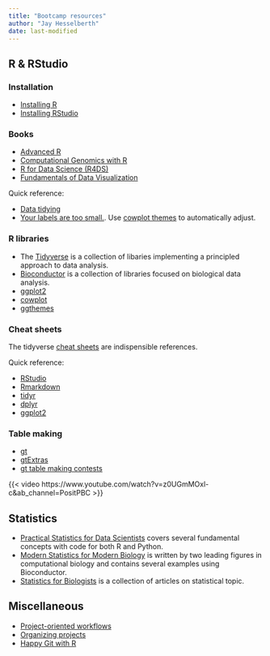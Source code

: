 ```yaml
---
title: "Bootcamp resources"
author: "Jay Hesselberth"
date: last-modified
---
```


## R & RStudio

### Installation

- [Installing R](https://cran.r-project.org/)
- [Installing RStudio](https://posit.co/download/rstudio-desktop/)

### Books

- [Advanced R](https://adv-r.hadley.nz/)
- [Computational Genomics with R](https://compgenomr.github.io/book/)
- [R for Data Science (R4DS)](https://r4ds.hadley.nz/)
- [Fundamentals of Data Visualization](https://clauswilke.com/dataviz/)

Quick reference:

- [Data tidying](https://r4ds.hadley.nz/data-tidy)
- [Your labels are too small.](https://clauswilke.com/dataviz/small-axis-labels.html). Use [cowplot themes](https://wilkelab.org/cowplot/reference/index.html#section-themes) to automatically adjust.

### R libraries

- The [Tidyverse](https://tidyverse.org) is a collection of libaries implementing a principled approach to data analysis.
- [Bioconductor](https://bioconductor.org) is a collection of libraries focused on biological data analysis.
- [ggplot2](https://ggplot2.tidyverse.org/reference/)
- [cowplot](https://wilkelab.org/cowplot/)
- [ggthemes](https://yutannihilation.github.io/allYourFigureAreBelongToUs/ggthemes/)

### Cheat sheets

The tidyverse [cheat sheets](https://posit.co/resources/cheatsheets/) are indispensible references.

Quick reference:

- [RStudio](https://rstudio.github.io/cheatsheets/html/rstudio-ide.html)
- [Rmarkdown](https://rstudio.github.io/cheatsheets/html/rmarkdown.html)
- [tidyr](https://rstudio.github.io/cheatsheets/html/tidyr.html)
- [dplyr](https://rstudio.github.io/cheatsheets/html/data-transformation.html)
- [ggplot2](https://rstudio.github.io/cheatsheets/html/data-visualization.html)

### Table making

- [gt](https://gt.rstudio.com/)
- [gtExtras](https://jthomasmock.github.io/gtExtras/)
- [gt table making contests](https://posit.co/blog/2024-table-contest-winners/)

{{< video https://www.youtube.com/watch?v=z0UGmMOxl-c&ab_channel=PositPBC >}}

## Statistics

- [Practical Statistics for Data Scientists](https://github.com/gedeck/practical-statistics-for-data-scientists) covers several fundamental concepts with code for both R and Python.
- [Modern Statistics for Modern Biology](https://www.huber.embl.de/msmb/) is written by two leading figures in computational biology and contains several examples using Bioconductor.
- [Statistics for Biologists](https://www.nature.com/collections/qghhqm) is a collection of articles on statistical topic.

## Miscellaneous

- [Project-oriented workflows](https://www.tidyverse.org/blog/2017/12/workflow-vs-script/)
- [Organizing projects](https://journals.plos.org/ploscompbiol/article?id=10.1371/journal.pcbi.1000424)
- [Happy Git with R](https://happygitwithr.com/)
